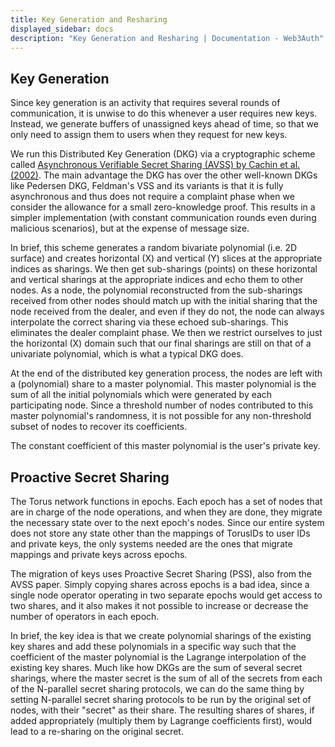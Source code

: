 ```yaml
---
title: Key Generation and Resharing
displayed_sidebar: docs
description: "Key Generation and Resharing | Documentation - Web3Auth"
---
```


## Key Generation

Since key generation is an activity that requires several rounds of communication, it is unwise to do this whenever a user requires new keys. Instead,
we generate buffers of unassigned keys ahead of time, so that we only need to assign them to users when they request for new keys.‌

We run this Distributed Key Generation \(DKG\) via a cryptographic scheme called
[Asynchronous Verifiable Secret Sharing \(AVSS\) by Cachin et al. \(2002\)](https://eprint.iacr.org/2002/134.pdf). The main advantage the DKG has over
the other well-known DKGs like Pedersen DKG, Feldman's VSS and its variants is that it is fully asynchronous and thus does not require a complaint
phase when we consider the allowance for a small zero-knowledge proof. This results in a simpler implementation \(with constant communication rounds
even during malicious scenarios\), but at the expense of message size.

In brief, this scheme generates a random bivariate polynomial \(i.e. 2D surface\) and creates horizontal \(X\) and vertical \(Y\) slices at the
appropriate indices as sharings. We then get sub-sharings \(points\) on these horizontal and vertical sharings at the appropriate indices and echo
them to other nodes. As a node, the polynomial reconstructed from the sub-sharings received from other nodes should match up with the initial sharing
that the node received from the dealer, and even if they do not, the node can always interpolate the correct sharing via these echoed sub-sharings.
This eliminates the dealer complaint phase. We then we restrict ourselves to just the horizontal \(X\) domain such that our final sharings are still
on that of a univariate polynomial, which is what a typical DKG does.‌

At the end of the distributed key generation process, the nodes are left with a \(polynomial\) share to a master polynomial. This master polynomial is
the sum of all the initial polynomials which were generated by each participating node. Since a threshold number of nodes contributed to this master
polynomial's randomness, it is not possible for any non-threshold subset of nodes to recover its coefficients.

The constant coefficient of this master polynomial is the user's private key.

## Proactive Secret Sharing

The Torus network functions in epochs. Each epoch has a set of nodes that are in charge of the node operations, and when they are done, they migrate
the necessary state over to the next epoch's nodes. Since our entire system does not store any state other than the mappings of TorusIDs to user IDs
and private keys, the only systems needed are the ones that migrate mappings and private keys across epochs.‌

The migration of keys uses Proactive Secret Sharing \(PSS\), also from the AVSS paper. Simply copying shares across epochs is a bad idea, since a
single node operator operating in two separate epochs would get access to two shares, and it also makes it not possible to increase or decrease the
number of operators in each epoch.

In brief, the key idea is that we create polynomial sharings of the existing key shares and add these polynomials in a specific way such that the
coefficient of the master polynomial is the Lagrange interpolation of the existing key shares. Much like how DKGs are the sum of several secret
sharings, where the master secret is the sum of all of the secrets from each of the N-parallel secret sharing protocols, we can do the same thing by
setting N-parallel secret sharing protocols to be run by the original set of nodes, with their "secret" as their share. The resulting shares of
shares, if added appropriately \(multiply them by Lagrange coefficients first\), would lead to a re-sharing on the original secret.

